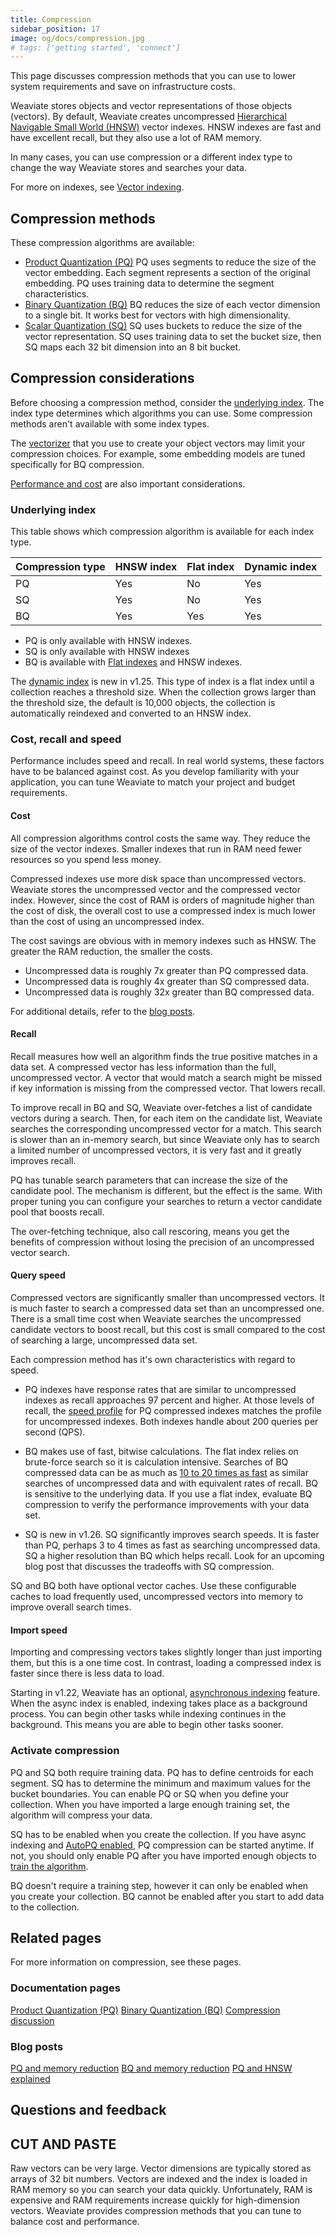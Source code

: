 ```yaml
---
title: Compression
sidebar_position: 17
image: og/docs/compression.jpg
# tags: ['getting started', 'connect']
---
```



This page discusses compression methods that you can use to lower system requirements and save on infrastructure costs.

Weaviate stores objects and vector representations of those objects (vectors). By default, Weaviate creates uncompressed [Hierarchical Navigable Small World (HNSW)](/developers/weaviate/concepts/vector-index#hierarchical-navigable-small-world-hnsw-index) vector indexes. HNSW indexes are fast and have excellent recall, but they also use a lot of RAM memory.

In many cases, you can use compression or a different index type to change the way Weaviate stores and searches your data.

For more on indexes, see [Vector indexing](/developers/weaviate/concepts/vector-index).

## Compression methods

These compression algorithms are available:

- [Product Quantization (PQ)](/developers/weaviate/configuration/compression/pq-compression) PQ uses segments to reduce the size of the vector embedding. Each segment represents a section of the original embedding. PQ uses training data to determine the segment characteristics.
- [Binary Quantization (BQ)](/developers/weaviate/configuration/compression/bq-compression) BQ reduces the size of each vector dimension to a single bit. It works best for vectors with high dimensionality.
- [Scalar Quantization (SQ)](/developers/weaviate/configuration/compression/sq-compression) SQ uses buckets to reduce the size of the vector representation. SQ uses training data to set the bucket size, then SQ maps each 32 bit dimension into an 8 bit bucket.

## Compression considerations

Before choosing a compression method, consider the [underlying index](#underlying-index). The index type determines which algorithms you can use. Some compression methods aren't available with some index types.

The [vectorizer](#compression-tuned-models) that you use to create your object vectors may limit your compression choices. For example, some embedding models are tuned specifically for BQ compression.

[Performance and cost](#cost-recall-and-speed) are also important considerations.

### Underlying index

This table shows which compression algorithm is available for each index type.

| Compression type | HNSW index | Flat index | Dynamic index |
| :- | :- | :- | :- |
| PQ | Yes | No | Yes |
| SQ | Yes | No | Yes |
| BQ | Yes | Yes | Yes |

- PQ is only available with HNSW indexes.
- SQ is only available with HNSW indexes
- BQ is available with [Flat indexes](/developers/weaviate/config-refs/schema/vector-index#flat-indexes) and HNSW indexes.

The [dynamic index](/developers/weaviate/config-refs/schema/vector-index#dynamic-indexes) is new in v1.25. This type of index is a flat index
until a collection reaches a threshold size. When the collection grows larger than the threshold size, the default is 10,000 objects, the collection is automatically reindexed and converted to an HNSW index.

### Cost, recall and speed

Performance includes speed and recall. In real world systems, these factors have to be balanced against cost. As you develop familiarity with your application, you can tune Weaviate to match your project and budget requirements.

#### Cost

All compression algorithms control costs the same way. They reduce the size of the vector indexes. Smaller indexes that run in RAM need fewer resources so you spend less money.

Compressed indexes use more disk space than uncompressed vectors. Weaviate stores the uncompressed vector and the compressed vector index. However, since the cost of RAM is orders of magnitude higher than the cost of disk, the overall cost to use a compressed index is much lower than the cost of using an uncompressed index.

The cost savings are obvious with in memory indexes such as HNSW. The greater the RAM reduction, the smaller the costs.

- Uncompressed data is roughly 7x greater than PQ compressed data.
- Uncompressed data is roughly 4x greater than SQ compressed data.
- Uncompressed data is roughly 32x greater than BQ compressed data.

For additional details, refer to the [blog posts](#blog-posts).

#### Recall

Recall measures how well an algorithm finds the true positive matches in a data set. A compressed vector has less information than the full, uncompressed vector. A vector that would match a search might be missed if key information is missing from the compressed vector. That lowers recall.

To improve recall in BQ and SQ, Weaviate over-fetches a list of candidate vectors during a search. Then, for each item on the candidate list, Weaviate searches the corresponding uncompressed vector for a match. This search is slower than an in-memory search, but since Weaviate only has to search a limited number of uncompressed vectors, it is very fast and it greatly improves recall.

PQ has tunable search parameters that can increase the size of the candidate pool. The mechanism is different, but the effect is the same. With proper tuning you can configure your searches to return a vector candidate pool that boosts recall.

The over-fetching technique, also call rescoring, means you get the benefits of compression without losing the precision of an uncompressed vector search.

#### Query speed

Compressed vectors are significantly smaller than uncompressed vectors. It is much faster to search a compressed data set than an uncompressed one. There is a small time cost when Weaviate searches the uncompressed candidate vectors to boost recall, but this cost is small compared to the cost of searching a large, uncompressed data set.

Each compression method has it's own characteristics with regard to speed.

- PQ indexes have response rates that are similar to uncompressed indexes as recall approaches 97 percent and higher. At those levels of recall, the [speed profile](/blog/pq-rescoring#qps-vs-recall-experiments) for PQ compressed indexes matches the profile for uncompressed indexes. Both indexes handle about 200 queries per second (QPS).

- BQ makes use of fast, bitwise calculations. The flat index relies on brute-force search so it is calculation intensive. Searches of BQ compressed data can be as much as [10 to 20 times as fast](/binary-quantization#-performance-improvements-with-bq) as similar searches of uncompressed data and with equivalent rates of recall. BQ is sensitive to the underlying data. If you use a flat index, evaluate BQ compression to verify the performance improvements with your data set.

- SQ is new in v1.26. SQ significantly improves search speeds. It is faster than PQ, perhaps 3 to 4 times as fast as searching uncompressed data. SQ a higher resolution than BQ which helps recall. Look for an upcoming blog post that discusses the tradeoffs with SQ compression.

SQ and BQ both have optional vector caches. Use these configurable caches to load frequently used, uncompressed vectors into memory to improve overall search times.

#### Import speed

Importing and compressing vectors takes slightly longer than just importing them, but this is a one time cost. In contrast, loading a compressed index is faster since there is less data to load.

Starting in v1.22, Weaviate has an optional, [asynchronous indexing](/developers/weaviate/config-refs/schema/vector-index#asynchronous-indexing) feature. When the async index is enabled, indexing takes place as a background process. You can begin other tasks while indexing continues in the background. This means you are able to begin other tasks sooner.

### Activate compression

PQ and SQ both require training data. PQ has to define centroids for each segment. SQ has to determine the minimum and maximum values for the bucket boundaries. You can enable PQ or SQ when you define your collection. When you have imported a large enough training set, the algorithm will compress your data.

SQ has to be enabled when you create the collection. If you have async indexing and [AutoPQ enabled](/developers/weaviate/configuration/compression/pq-compression#configure-autopq), PQ compression can be started anytime. If not, you should only enable PQ after you have imported enough objects to [train the algorithm](/developers/weaviate/configuration/compression/pq-compression#manually-configure-pq).

BQ doesn't require a training step, however it can only be enabled when you create your collection. BQ cannot be enabled after you start to add data to the collection.

## Related pages

For more information on compression, see these pages.

### Documentation pages

[Product Quantization (PQ)](/developers/weaviate/configuration/bq-compression)
[Binary Quantization (BQ)](/developers/weaviate/configuration/pq-compression)
[Compression discussion](/developers/weaviate/concepts/vector-quantization)

### Blog posts
[PQ and memory reduction](/blog/pq-rescoring)
[BQ and memory reduction](/blog/binary-quantization)
[PQ and HNSW explained](/blog/ann-algorithms-hnsw-pq)

## Questions and feedback


<DocsFeedback/>


## CUT AND PASTE
Raw vectors can be very large. Vector dimensions are typically stored as arrays of 32 bit numbers. Vectors are indexed and the index is loaded in RAM memory so you can search your data quickly. Unfortunately, RAM is expensive and RAM requirements increase quickly for high-dimension vectors. Weaviate provides compression methods that you can tune to balance cost and performance.
